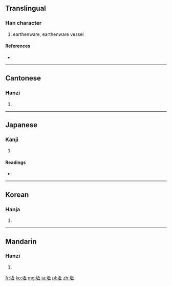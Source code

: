 ==Translingual==

===Han character===
{{Han char|rn=32|rad=土|as=05|sn=8|four=4211<sub>1</sub>|canj=土人一 (GOM)}}

# earthenware, earthenware vessel

====References====
* {{Han ref|kx=0226.350|dkj=04990|dj=0462.120|hdz=10432.080|uh=5775|ud=22389|bh=CBFA|bd=52218}}

----

==Cantonese==

===Hanzi===
{{yue-hanzi|jyut=|y=yau1}}

# {{defn|Cantonese|sort=土05}}

----

==Japanese==

===Kanji===
{{ja-kanji|grade=|rs=土05}}

# {{defn|Japanese|sort=土05}}

====Readings====
* {{ja-readings|on=[[きょう]] (kyō)|kun=[[おか]] (oka)}}

----

==Korean==

===Hanja===
{{ko-hanja|hangeul=구|rv=gu|mr=ku}}

# {{defn|Korean|sort=土05}}

----

==Mandarin==

===Hanzi===
{{cmn-hanzi|pin=[[qiū]] ([[qiu1]])|wg=ch'iu<sup>1</sup>}}

# {{defn|Mandarin|sort=土05}}

[[fr:坵]]
[[ko:坵]]
[[mg:坵]]
[[ja:坵]]
[[pl:坵]]
[[zh:坵]]